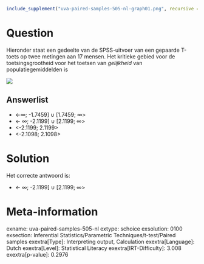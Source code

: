 ```r
include_supplement("uva-paired-samples-505-nl-graph01.png", recursive = TRUE)
```

Question
========

Hieronder staat een gedeelte van de SPSS-uitvoer van een gepaarde
T-toets op twee metingen aan 17 mensen. Het kritieke gebied voor de
toetsingsgrootheid voor het toetsen van *gelijkheid* van
populatiegemiddelden is


![](uva-paired-samples-505-nl-graph01.png)

Answerlist
----------

* <-∞; -1.7459] ∪ [1.7459; ∞>
* <- ∞; -2.1199] ∪ [2.1199; ∞>
* <-2.1199; 2.1199>
* <-2.1098; 2.1098>

Solution
========

Het correcte antwoord is: 

* <- ∞; -2.1199] ∪ [2.1199; ∞>

Meta-information
================
exname: uva-paired-samples-505-nl
extype: schoice
exsolution: 0100
exsection: Inferential Statistics/Parametric Techniques/t-test/Paired samples
exextra[Type]: Interpreting output, Calculation
exextra[Language]: Dutch
exextra[Level]: Statistical Literacy
exextra[IRT-Difficulty]: 3.008
exextra[p-value]: 0.2976
